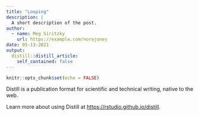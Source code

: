 ```yaml
---
title: "Looping"
description: |
  A short description of the post.
author:
  - name: Meg Siritzky
    url: https://example.com/norajones
date: 05-13-2021
output:
  distill::distill_article:
    self_contained: false
---
```



```r
knitr::opts_chunk$set(echo = FALSE)
```

Distill is a publication format for scientific and technical writing, native to the web.

Learn more about using Distill at <https://rstudio.github.io/distill>.


